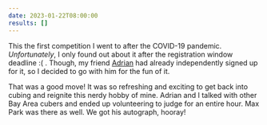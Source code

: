 ```yaml
---
date: 2023-01-22T08:00:00
results: []
---
```


This the first competition I went to after the COVID-19 pandemic. *Unfortunately*, I only found out about it after the registration window deadline :( . Though, my friend [Adrian](https://bithole.dev) had already independently signed up for it, so I decided to go with him for the fun of it.

That was a good move! It was so refreshing and exciting to get back into cubing and reignite this nerdy hobby of mine. Adrian and I talked with other Bay Area cubers and ended up volunteering to judge for an entire hour. Max Park was there as well. We got his autograph, hooray!

<ContentImage
    src={maxPark}
    alt="A cube with Max Park's autograph"
    desc="We were so nervous to walk up to him"
    width="250"
/>

